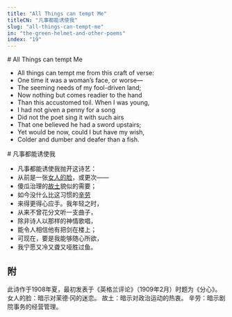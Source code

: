 ```yaml
---
title: "All Things can tempt Me"
titleCN: "凡事都能诱使我"
slug: "all-things-can-tempt-me"
in: "the-green-helmet-and-other-poems"
index: "19"
---
```


<PoemContent>

<PoemSection>
# All Things can tempt Me

- All things can tempt me from this craft of verse:
- One time it was a woman’s face, or worse—
- The seeming needs of my fool-driven land;
- Now nothing but comes readier to the hand
- Than this accustomed toil. When I was young,
- I had not given a penny for a song
- Did not the poet sing it with such airs
- That one believed he had a sword upstairs;
- Yet would be now, could I but have my wish,
- Colder and dumber and deafer than a fish.

</PoemSection>

<PoemSection>
# 凡事都能诱使我 

- 凡事都能诱使我抛开这诗艺：
- 从前是一张[女人的脸](#1)，或更次——
- 傻瓜治理的[故土](#2)貌似的需要；
- 如今没什么比这习惯的[辛劳](#3)
- 来得更得心应手。我年轻之时，
- 从来不曾花分文听一支曲子，
- 除非诗人以那样的神情歌唱，
- 能令人相信他有把剑在楼上；
- 可现在，要是我能够随心所欲，
- 我宁愿又冷又聋又哑胜过鱼。

</PoemSection>

</PoemContent>

## 附

<PoemAppendix source="叶芝诗集（增订本） 2018 ——">
<PoemFootnote>
此诗作于1908年夏，最初发表于《英格兰评论》（1909年2月）时题为《分心》。
</PoemFootnote>
<PoemFootnote index={1}>
女人的脸：暗示对茉德·冈的迷恋。
</PoemFootnote>
<PoemFootnote index={2}>
故土：暗示对政治运动的热衷。
</PoemFootnote>
<PoemFootnote index={3}>
辛劳：暗示剧院事务的经营管理。
</PoemFootnote>
</PoemAppendix>

<PoemTranslator translator="傅浩"/>
